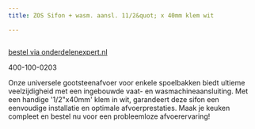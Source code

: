 ```yaml
---
title: ZOS Sifon + wasm. aansl. 11/2&quot; x 40mm klem wit

---
```



<Image src={imageProduct} width={imageProduct.width} alt="" />

[bestel via onderdelenexpert.nl](https://www.onderdelenexpert.nl/zos-sifon-wasm-aansl-11-2-x-40mm-klem-wit-33-3505)

400-100-0203

Onze universele gootsteenafvoer voor enkele spoelbakken biedt ultieme veelzijdigheid met een ingebouwde vaat- en wasmachineaansluiting. Met een handige '1/2"x40mm' klem in wit, garandeert deze sifon een eenvoudige installatie en optimale afvoerprestaties. Maak je keuken compleet en bestel nu voor een probleemloze afvoerervaring!

